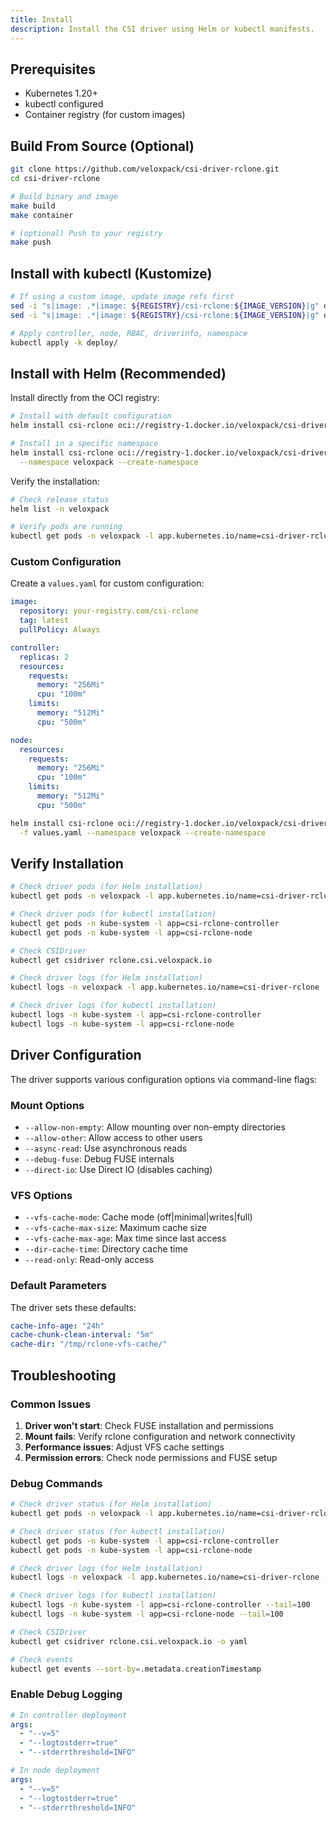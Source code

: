 ```yaml
---
title: Install
description: Install the CSI driver using Helm or kubectl manifests.
---
```


## Prerequisites

- Kubernetes 1.20+
- kubectl configured
- Container registry (for custom images)

## Build From Source (Optional)

```bash
git clone https://github.com/veloxpack/csi-driver-rclone.git
cd csi-driver-rclone

# Build binary and image
make build
make container

# (optional) Push to your registry
make push
```

## Install with kubectl (Kustomize)

```bash
# If using a custom image, update image refs first
sed -i "s|image: .*|image: ${REGISTRY}/csi-rclone:${IMAGE_VERSION}|g" deploy/csi-rclone-controller.yaml
sed -i "s|image: .*|image: ${REGISTRY}/csi-rclone:${IMAGE_VERSION}|g" deploy/csi-rclone-node.yaml

# Apply controller, node, RBAC, driverinfo, namespace
kubectl apply -k deploy/
```

## Install with Helm (Recommended)

Install directly from the OCI registry:

```bash
# Install with default configuration
helm install csi-rclone oci://registry-1.docker.io/veloxpack/csi-driver-rclone-charts

# Install in a specific namespace
helm install csi-rclone oci://registry-1.docker.io/veloxpack/csi-driver-rclone-charts \
  --namespace veloxpack --create-namespace
```

Verify the installation:

```bash
# Check release status
helm list -n veloxpack

# Verify pods are running
kubectl get pods -n veloxpack -l app.kubernetes.io/name=csi-driver-rclone
```

### Custom Configuration

Create a `values.yaml` for custom configuration:

```yaml
image:
  repository: your-registry.com/csi-rclone
  tag: latest
  pullPolicy: Always

controller:
  replicas: 2
  resources:
    requests:
      memory: "256Mi"
      cpu: "100m"
    limits:
      memory: "512Mi"
      cpu: "500m"

node:
  resources:
    requests:
      memory: "256Mi"
      cpu: "100m"
    limits:
      memory: "512Mi"
      cpu: "500m"
```

```bash
helm install csi-rclone oci://registry-1.docker.io/veloxpack/csi-driver-rclone-charts \
  -f values.yaml --namespace veloxpack --create-namespace
```

## Verify Installation

```bash
# Check driver pods (for Helm installation)
kubectl get pods -n veloxpack -l app.kubernetes.io/name=csi-driver-rclone

# Check driver pods (for kubectl installation)
kubectl get pods -n kube-system -l app=csi-rclone-controller
kubectl get pods -n kube-system -l app=csi-rclone-node

# Check CSIDriver
kubectl get csidriver rclone.csi.veloxpack.io

# Check driver logs (for Helm installation)
kubectl logs -n veloxpack -l app.kubernetes.io/name=csi-driver-rclone

# Check driver logs (for kubectl installation)
kubectl logs -n kube-system -l app=csi-rclone-controller
kubectl logs -n kube-system -l app=csi-rclone-node
```

## Driver Configuration

The driver supports various configuration options via command-line flags:

### Mount Options

- `--allow-non-empty`: Allow mounting over non-empty directories
- `--allow-other`: Allow access to other users
- `--async-read`: Use asynchronous reads
- `--debug-fuse`: Debug FUSE internals
- `--direct-io`: Use Direct IO (disables caching)

### VFS Options

- `--vfs-cache-mode`: Cache mode (off|minimal|writes|full)
- `--vfs-cache-max-size`: Maximum cache size
- `--vfs-cache-max-age`: Max time since last access
- `--dir-cache-time`: Directory cache time
- `--read-only`: Read-only access

### Default Parameters

The driver sets these defaults:

```yaml
cache-info-age: "24h"
cache-chunk-clean-interval: "5m"
cache-dir: "/tmp/rclone-vfs-cache/"
```

## Troubleshooting

### Common Issues

1. **Driver won't start**: Check FUSE installation and permissions
2. **Mount fails**: Verify rclone configuration and network connectivity
3. **Performance issues**: Adjust VFS cache settings
4. **Permission errors**: Check node permissions and FUSE setup

### Debug Commands

```bash
# Check driver status (for Helm installation)
kubectl get pods -n veloxpack -l app.kubernetes.io/name=csi-driver-rclone

# Check driver status (for kubectl installation)
kubectl get pods -n kube-system -l app=csi-rclone-controller
kubectl get pods -n kube-system -l app=csi-rclone-node

# Check driver logs (for Helm installation)
kubectl logs -n veloxpack -l app.kubernetes.io/name=csi-driver-rclone --tail=100

# Check driver logs (for kubectl installation)
kubectl logs -n kube-system -l app=csi-rclone-controller --tail=100
kubectl logs -n kube-system -l app=csi-rclone-node --tail=100

# Check CSIDriver
kubectl get csidriver rclone.csi.veloxpack.io -o yaml

# Check events
kubectl get events --sort-by=.metadata.creationTimestamp
```

### Enable Debug Logging

```yaml
# In controller deployment
args:
  - "--v=5"
  - "--logtostderr=true"
  - "--stderrthreshold=INFO"

# In node deployment
args:
  - "--v=5"
  - "--logtostderr=true"
  - "--stderrthreshold=INFO"
```
